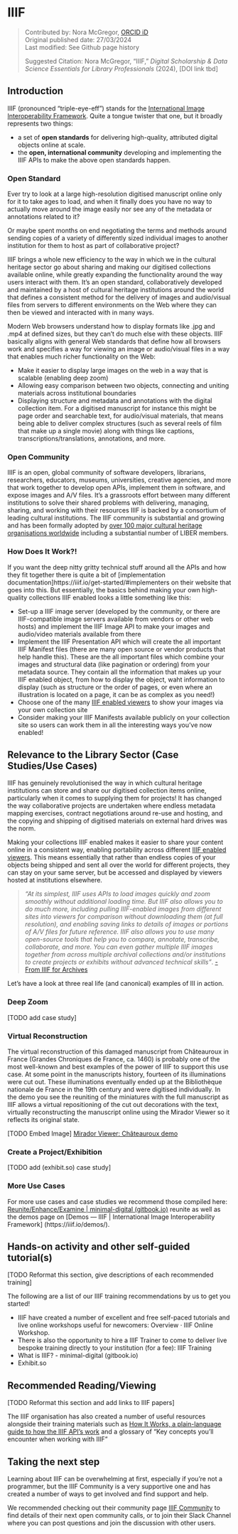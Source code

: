 # IIIF {.unnumbered}
>Contributed by: Nora McGregor, [ORCID iD](https://orcid.org/0000-0001-6560-5586)<br>
>Original published date: 27/03/2024<br>
>Last modified: See Github page history
>
>Suggested Citation: Nora McGregor, “IIIF,” *Digital Scholarship & Data Science Essentials for Library Professionals* (2024), [DOI link tbd]

## Introduction 

IIIF (pronounced “triple-eye-eff”) stands for the [International Image Interoperability Framework](https://iiif.io/). Quite a tongue twister that one, but it broadly represents two things: 

- a set of **open standards** for delivering high-quality, attributed digital objects online at scale. 
- the **open, international community** developing and implementing the IIIF APIs to make the above open standards happen. 

### Open Standard

Ever try to look at a large high-resolution digitised manuscript online only for it to take ages to load, and when it finally does you have no way to actually move around the image easily nor see any of the metadata or annotations related to it? 

Or maybe spent months on end negotiating the terms and methods around sending copies of a variety of differently sized individual images to another institution for them to host as part of collaborative project? 

IIIF brings a whole new efficiency to the way in which we in the cultural heritage sector go about sharing and making our digitised collections available online, while greatly expanding the functionality around the way users interact with them. It's an open standard, collaboratively developed and maintained by a host of cultural heritage institutions around the world that defines a consistent method for the delivery of images and audio/visual files from servers to different environments on the Web where they can then be viewed and interacted with in many ways.

Modern Web browsers understand how to display formats like .jpg and .mp4 at defined sizes, but they can't do much else with these objects. IIIF basically aligns with general Web standards that define how all browsers work and specifies a way for viewing an image or audio/visual files in a way that enables much richer functionality on the Web:

- Make it easier to display large images on the web in a way that is scalable (enabling deep zoom)
- Allowing easy comparison between two objects, connecting and uniting materials across institutional boundaries
- Displaying structure and metadata and annotations with the digital collection item. For a digitised manuscript for instance this might be page order and searchable text, for audio/visual materials, that means being able to deliver complex structures (such as several reels of film that make up a single movie) along with things like captions, transcriptions/translations, annotations, and more.


### Open Community
IIIF is an open, global community of software developers, librarians, researchers, educators, museums, universities, creative agencies, and more that work together to develop open APIs, implement them in software, and expose images and A/V files. It’s a grassroots effort between many different institutions to solve their shared problems with delivering, managing, sharing, and working with their resources IIIF is backed by a consortium of leading cultural institutions. The IIIF community is substantial and growing and has been formally adopted by [over 100 major cultural heritage organisations worldwide](https://iiif.io/guides/finding_resources/) including a substantial number of LIBER members.

### How Does It Work?!
If you want the deep nitty gritty technical stuff around all the APIs and how they fit together there is quite a bit of [implementation documentation]https://iiif.io/get-started/#implementers on their website that goes into this. But essentially, the basics behind making your own high-quality collections IIIF enabled looks a little something like this:

- Set-up a IIIF image server (developed by the community, or there are IIIF-compatible image servers available from vendors or other web hosts) and implement the IIIF Image API to make your images and audio/video materials available from there
- Implement the IIIF Presentation API which will create the all important IIIF Manifest files (there are many open source or vendor products that help handle this). These are the all important files which combine your images and structural data (like pagination or ordering) from your metadata source. They contain all the information that makes up your IIIF enabled object, from how to display the object, waht information to display (such as structure or the order of pages, or even where an illustration is located on a page, it can be as complex as you need!)
- Choose one of the many [IIIF enabled viewers](https://iiif.io/get-started/iiif-viewers/) to show your images via your own collection site
- Consider making your IIIF Manifests available publicly on your collection site so users can work them in all the interesting ways you've now enabled!

## Relevance to the Library Sector (Case Studies/Use Cases)
IIIF has genuinely revolutionised the way in which cultural heritage institutions can store and share our digitised collection items online, particularly when it comes to supplying them for projects! It has changed the way collaborative projects are undertaken where endless metadata mapping exercises, contract negotiations around re-use and hosting, and the copying and shipping of digitised materials on external hard drives was the norm. 

Making your collections IIIF enabled makes it easier to share your content online in a consistent way, enabling portability across different [IIIF enabled viewers](https://iiif.io/get-started/iiif-viewers/). This means essentially that rather than endless copies of your objects being shipped and sent all over the world for different projects, they can stay on your same server, but be accessed and displayed by viewers hosted at institutions elsewhere.

> *“At its simplest, IIIF uses APIs to load images quickly and zoom smoothly without additional loading time. But IIIF also allows you to do much more, including pulling IIIF-enabled images from different sites into viewers for comparison without downloading them (at full resolution), and enabling saving links to details of images or portions of A/V files for future reference. IIIF also allows you to use many open-source tools that help you to compare, annotate, transcribe, collaborate, and more. You can even gather multiple IIIF images together from across multiple archival collections and/or institutions to create projects or exhibits without advanced technical skills”*. [-From IIIF for Archives](https://drive.google.com/file/d/1kw_M1XQ80h3QzWbIo8QYkL2Jt8YgZgEy/view)

Let's have a look at three real life (and canonical) examples of III in action.

### Deep Zoom

[TODO add case study]

### Virtual Reconstruction

The virtual reconstruction of this damaged manuscript from Châteauroux in France (Grandes Chroniques de France, ca. 1460) is probably one of the most well-known and best examples of the power of IIIF to support this use case. At some point in the manuscripts history, fourteen of its illuminations were cut out. These illuminations eventually ended up at the Bibliothèque nationale de France in the 19th century and were digitised individually. In the demo you see the reuniting of the miniatures with the full manuscript as IIIF allows a virtual repositioning of the cut out decorations with the text, virtually reconstructing the manuscript online using the Mirador Viewer so it reflects its original state. 

[TODO Embed Image]
[Mirador Viewer: Châteauroux demo](https://demos.biblissima.fr/chateauroux/demo/)

### Create a Project/Exhibition

[TODO add (exhibit.so) case study] 

### More Use Cases

For more use cases and case studies we recommend those compiled here: [Reunite/Enhance/Examine | minimal-digital (gitbook.io)](https://aeh0.gitbook.io/minimal-digital/iiif-workshop/what-is-iiif/) reunite as well as the demos page on [Demos — IIIF | International Image Interoperability Framework] (https://iiif.io/demos/).


## Hands-on activity and other self-guided tutorial(s)

[TODO Reformat this section, give descriptions of each recommended training]

The following are a list of our IIIF training recommendations by us to get you started!

- IIIF have created a number of excellent and free self-paced tutorials and live online workshops useful for newcomers: Overview · IIIF Online Workshop. 
- There is also the opportunity to hire a IIIF Trainer to come to deliver live bespoke training directly to your institution (for a fee): IIIF Training
- What is IIIF? - minimal-digital (gitbook.io)
- Exhibit.so


## Recommended Reading/Viewing 

[TODO Reformat this section and add links to IIIF papers]

The IIIF organisation has also created a number of useful resources alongside their training materials such as [How It Works, a plain-language guide to how the IIIF API’s work](https://iiif.io/get-started/how-iiif-works/) and a glossary of “Key concepts you’ll encounter when working with IIIF”

## Taking the next step
Learning about IIIF can be overwhelming at first, especially if you’re not a programmer, but the IIIF Community is a very supportive one and has created a number of ways to get involved and find support and help. 

We recommended checking out their community page [IIIF Community](https://iiif.io/community/) to find details of their next open community calls, or to join their Slack Channel where you can post questions and join the discussion with other users. 

